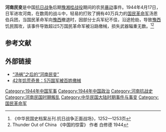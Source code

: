 '''河南民变'''是中国[[抗日战争|抗日战争]]后期[[豫湘桂战役|豫湘桂战役]]期间的农民[[暴动|暴动]]事件。1944年4月17日，日军进攻河南，在数周的战斗中，轻易的打败了拥有40万兵力的[[国民革命军|国民革命军]]汤恩伯兵团，当国民革命军向[[豫西|豫西]]撤退时，因部分士兵军纪不佳，沿途抢劫，导致[[豫西|豫西]]饥民围攻，该事件导致超过5万国民革命军被沿路缴械，损失武器辎重无数。<ref>《中华民国史档案丛刊.抗日战争正面战场》，1252—1253页 </ref><ref>Thunder Out of China 《中国的惊雷》 作者  白修德 1944</ref>

== 参考文献 ==
{{reflist}}

== 外部链接 ==
*[http://henan.sina.com.cn/news/z/2012-11-29/1411-37867.html “汤祸”之后的“河南民变”]{{Wayback|url=http://henan.sina.com.cn/news/z/2012-11-29/1411-37867.html |date=20140201184736 }}
*[http://news.xinhuanet.com/tw/2011-03/12/c_121179015_4.htm 42年饥荒奇景：5万国军被百姓缴械]{{Wayback|url=http://news.xinhuanet.com/tw/2011-03/12/c_121179015_4.htm |date=20170321233303 }}

[[Category:1944年中国军事|Category:1944年中国军事]]
[[Category:1944年中国政治|Category:1944年中国政治]]
[[Category:河南抗战史|Category:河南抗战史]]
[[Category:河南民国时期叛乱|Category:河南民国时期叛乱]]
[[Category:中华民国大陆时期事件与事变|Category:中华民国大陆时期事件与事变]]
[[Category:国民革命军|Category:国民革命军]]